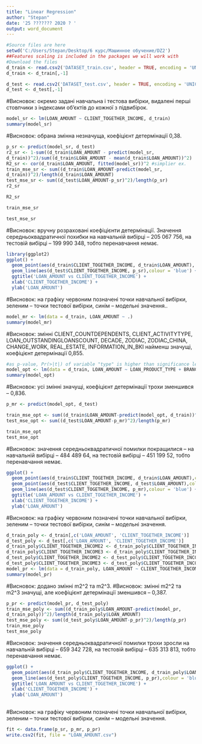 ---
title: "Linear Regression"
author: "Stepan"
date: '25 ??????? 2020 ? '
output: word_document
---

```{r Download the data}
#Source files are here
setwd('C:/Users/Stepan/Desktop/6 курс/Машинное обучение/DZ2')
##Features scaling is included in the packages we will work with
#Download the files
d_train <- read.csv2('DATASET_train.csv', header = TRUE, encoding = 'UNICOD')
d_train <- d_train[,-1]

d_test <- read.csv2('DATASET_test.csv', header = TRUE, encoding = 'UNICOD')
d_test <- d_test[,-1]

```
#Висновок: окремо задані навчальна і тестова вибірки, видалені перші стовпчики з індексами об’єктів до кожної з підвибірок.

```{r model}
model_sr <- lm(LOAN_AMOUNT ~ CLIENT_TOGETHER_INCOME, d_train)
summary(model_sr)
```
#Висновок: обрана змінна незначуща, коефіцієнт детермінації 0,38.

```{r predicting}
p_sr <- predict(model_sr, d_test)
r2_sr <- 1-sum((d_train$LOAN_AMOUNT - predict(model_sr,
d_train))^2)/sum((d_train$LOAN_AMOUNT - mean(d_train$LOAN_AMOUNT))^2)
R2_sr <- cor(d_train$LOAN_AMOUNT, fitted(model_sr))^2 #simplier ex.
train_mse_sr <- sum((d_train$LOAN_AMOUNT-predict(model_sr,
d_train))^2)/length(d_train$LOAN_AMOUNT)
test_mse_sr <- sum((d_test$LOAN_AMOUNT-p_sr)^2)/length(p_sr)
r2_sr

R2_sr

train_mse_sr

test_mse_sr

```
#Висновок: вручну розраховані коефіцієнти детермінації. Значення середньоквадратичної похибки на навчальній вибірці – 205 067 756, на тестовій вибірці – 199 990 348, тобто перенавчання немає.

```{r Visualising}
library(ggplot2)
ggplot() + 
  geom_point(aes(d_train$CLIENT_TOGETHER_INCOME, d_train$LOAN_AMOUNT), colour = 'red') + geom_point(aes(d_test$CLIENT_TOGETHER_INCOME, d_test$LOAN_AMOUNT), colour = 'dark green') + 
  geom_line(aes(d_test$CLIENT_TOGETHER_INCOME, p_sr),colour = 'blue') + 
  ggtitle('LOAN_AMOUNT vs CLIENT_TOGETHER_INCOME') + 
  xlab('CLIENT_TOGETHER_INCOME') + 
  ylab('LOAN_AMOUNT')

```
#Висновок: на графіку червоним позначені точки навчальної вибірки, зеленим – точки тестової вибірки, синім – модельні значення..
```{r All factors}

model_mr <- lm(data = d_train, LOAN_AMOUNT ~ .)
summary(model_mr) 

```
#Висновок: змінні CLIENT_COUNTDEPENDENTS, CLIENT_ACTIVITYTYPE, LOAN_OUTSTANDINGLOANSCOUNT, DECADE, ZODIAC, ZODIAC_CHINA, CHANGE_WORK, REAL_ESTATE, INFORMATION_IN_BKI найменш значущі, коефіцієнт детермінації 0,855.
```{r Optimized model}
#as p-value, Pr(>|t|) of variable "type" is higher than significance level (5%), let's exclude this variable from the model
model_opt <- lm(data = d_train, LOAN_AMOUNT ~ LOAN_PRODUCT_TYPE + BRANCH_REGION + CLIENT_GENDER + CLIENT_TOTALEXPERIENCE + CLIENT_EDUCATION + CLIENT_TOGETHER_INCOME + LOAN_EXISTINGCUSTOMERFLAG + LOAN_OVERDUE_EXIST_FLAG + SCR_WORKPLACECONFIRMED + AGE + MATCH_OF_THE_REGISTRATION_PLACE_WITH_THE_ACTUAL_RESIDENCE + FAMILY_PHONE + CAR + PERCENT_IN_THE_LOAN_AMOUNT + DELAY) 
summary(model_opt)  
```
#Висновок: усі змінні значущі, коефіцієнт детермінації трохи зменшився – 0,836.
```{r Prediction Optimized model}
p_mr <- predict(model_opt, d_test)

train_mse_opt <- sum((d_train$LOAN_AMOUNT-predict(model_opt, d_train))^2)/length(d_train$LOAN_AMOUNT)
test_mse_opt <- sum((d_test$LOAN_AMOUNT-p_mr)^2)/length(p_mr)

train_mse_opt
test_mse_opt
```
#Висновок: значення середньоквадратичної помилки покращилися – на навчальній вибірці – 484 489 64, на тестовій вибірці – 451 199 52, тобто перенавчання немає.
```{r Visualising Optimized model}
ggplot() +
  geom_point(aes(d_train$CLIENT_TOGETHER_INCOME, d_train$LOAN_AMOUNT),colour = 'red') +
  geom_point(aes(d_test$CLIENT_TOGETHER_INCOME, d_test$LOAN_AMOUNT),colour = 'dark green') +
  geom_line(aes(d_test$CLIENT_TOGETHER_INCOME, p_mr),colour = 'blue') +
  ggtitle('LOAN_AMOUNT vs CLIENT_TOGETHER_INCOME') +
  xlab('CLIENT_TOGETHER_INCOME') +
  ylab('LOAN_AMOUNT')
```
#Висновок: на графіку червоним позначені точки навчальної вибірки, зеленим – точки тестової вибірки, синім – модельні значення.
```{r Polynomial Linear Regression}
d_train_poly <- d_train[,c('LOAN_AMOUNT', 'CLIENT_TOGETHER_INCOME')]
d_test_poly <- d_test[,c('LOAN_AMOUNT', 'CLIENT_TOGETHER_INCOME')]
d_train_poly$CLIENT_TOGETHER_INCOME2 <- d_train_poly$CLIENT_TOGETHER_INCOME^2
d_train_poly$CLIENT_TOGETHER_INCOME3 <- d_train_poly$CLIENT_TOGETHER_INCOME^3
d_test_poly$CLIENT_TOGETHER_INCOME2 <- d_test_poly$CLIENT_TOGETHER_INCOME^2
d_test_poly$CLIENT_TOGETHER_INCOME3 <- d_test_poly$CLIENT_TOGETHER_INCOME^3
model_pr <- lm(data = d_train_poly, LOAN_AMOUNT ~ CLIENT_TOGETHER_INCOME2 + CLIENT_TOGETHER_INCOME3)
summary(model_pr) 
```
#Висновок: додано змінні m2^2 та m2^3.
#Висновок: змінні m2^2 та m2^3 значущі, але коефіцієнт детермінації зменшився – 0,387.

```{r Predicting Polynomial Linear Regression}
p_pr <- predict(model_pr, d_test_poly)
train_mse_poly <- sum((d_train_poly$LOAN_AMOUNT-predict(model_pr,
d_train_poly))^2)/length(d_train_poly$LOAN_AMOUNT)
test_mse_poly <- sum((d_test_poly$LOAN_AMOUNT-p_pr)^2)/length(p_pr)
train_mse_poly
test_mse_poly

```
#Висновок: значення середньоквадратичної помилки трохи зросли на навчальній вибірці – 659 342 728, на тестовій вибірці – 635 313 813, тобто перенавчання немає.
```{r Visualising Polynomial Linear Regression}
ggplot() + 
  geom_point(aes(d_train_poly$CLIENT_TOGETHER_INCOME, d_train_poly$LOAN_AMOUNT), colour = 'red') + geom_point(aes(d_test_poly$CLIENT_TOGETHER_INCOME, d_test_poly$LOAN_AMOUNT), colour = 'dark green') + 
  geom_line(aes(d_test_poly$CLIENT_TOGETHER_INCOME, p_pr),colour = 'blue') + 
  ggtitle('LOAN_AMOUNT vs CLIENT_TOGETHER_INCOME') + 
  xlab('CLIENT_TOGETHER_INCOME') + 
  ylab('LOAN_AMOUNT')
  
```
#Висновок: на графіку червоним позначені точки навчальної вибірки, зеленим – точки тестової вибірки, синім – модельні значення.
```{r Saving results}
fit <- data.frame(p_sr, p_mr, p_pr)
write.csv2(fit, file = "LOAN_AMOUNT.csv")
```